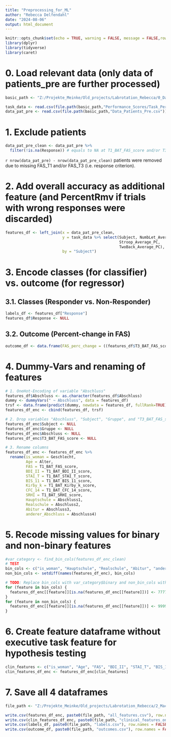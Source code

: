 ---
title: "Preprocessing_for_ML"
author: "Rebecca Delfendahl"
date: "2024-08-06"
output: html_document
---

```{r R Setup, include = FALSE}

knitr::opts_chunk$set(echo = TRUE, warning = FALSE, message = FALSE,rows.print = 6, cols.min.print = 3)
library(dplyr)
library(tidyverse)
library(caret)
```

# 0. Load relevant data (only data of patients_pre are further processed)
```{r}
basic_path <- "Z:/Projekte_Meinke/Old_projects/Labrotation_Rebecca/0_Datapreparation/Daten_Gruppenvergleich/With_wrong_responses"

task_data <- read.csv(file.path(basic_path,"Performance_Scores/Task_Performance_Scores.csv")) # contains overall accuracy
data_pat_pre <- read.csv(file.path(basic_path,"Data_Patients_Pre.csv"))
```

# 1. Exclude patients 
```{r}
data_pat_pre_clean <- data_pat_pre %>%
  filter(!is.na(Response)) # equals to NA at T1_BAT_FAS_score and/or T3_BAT_FAS_score
```
`r nrow(data_pat_pre) - nrow(data_pat_pre_clean)` patients were removed due to missing FAS_T1 and/or FAS_T3 (i.e. response criterion).

# 2. Add overall accuracy as additional feature (and PercentRmv if trials with wrong responses were discarded)
```{r}
features_df <- left_join(x = data_pat_pre_clean,
                         y = task_data %>% select(Subject, NumbLet_Average_PC,
                                                  Stroop_Average_PC,
                                                  TwoBack_Average_PC),
                         by = "Subject")
```

# 3. Encode classes (for classifier) vs. outcome (for regressor)
## 3.1. Classes (Responder vs. Non-Responder)
```{r Save labels in separate dataframe}
labels_df <- features_df["Response"]
features_df$Response <- NULL
```

## 3.2. Outcome (Percent-change in FAS)
```{r}
outcome_df <- data.frame(FAS_perc_change = ((features_df$T3_BAT_FAS_score - features_df$T1_BAT_FAS_score) / features_df$T1_BAT_FAS_score) * 100)
```

# 4. Dummy-Vars and renaming of features
```{r Prepare for ML}

# 1. OneHot-Encoding of variable "Abschluss"
features_df$Abschluss <- as.character(features_df$Abschluss)
dummy <- dummyVars(" ~ Abschluss", data = features_df)
trsf <- data.frame(predict(dummy, newdata = features_df, fullRank=TRUE))
features_df_enc <- cbind(features_df, trsf)

# 2. Drop variables "Abschluss", "Subject", "Gruppe", and "T3_BAT_FAS_score"
features_df_enc$Subject <- NULL
features_df_enc$Gruppe <- NULL
features_df_enc$Abschluss <- NULL
features_df_enc$T3_BAT_FAS_score <- NULL

# 3. Rename columns
features_df_enc <- features_df_enc %>%
  rename(is_woman = Geschlecht,
         Age = Alter,
         FAS = T1_BAT_FAS_score,
         BDI_II = T1_BAT_BDI_II_score,
         STAI_T = T1_BAT_STAI_T_score,
         BIS_11 = T1_BAT_BIS_11_score,
         Kirby_k = T1_BAT_Kirby_k_score,
         CFC_14 = T1_BAT_CFC_14_score,
         SRHI = T1_BAT_SRHI_score,
         Hauptschule = Abschluss1,
         Realschule = Abschluss2,
         Abitur = Abschluss3,
         anderer_Abschluss = Abschluss4)
```

# 5. Recode missing values for binary and non-binary features

```{r Missing values}

#var_category <- find_bin_cols(features_df_enc_clean)
# TEST
bin_cols <- c("is_woman", "Hauptschule", "Realschule", "Abitur", "anderer_Abschluss")
non_bin_cols <- setdiff(names(features_df_enc), bin_cols) 

# TODO: Replace bin_cols with var_category$binary and non_bin_cols with var_category$non_binary as soon as function find_bin_cols works
for (feature in bin_cols) {
  features_df_enc[[feature]][is.na(features_df_enc[[feature]])] <- 77777
}
for (feature in non_bin_cols) {
  features_df_enc[[feature]][is.na(features_df_enc[[feature]])] <- 99999
}
```

# 6. Create feature dataframe without executive task feature for hypothesis testing

```{r Reduced feature dataframe}
clin_features <- c("is_woman", "Age", "FAS", "BDI_II", "STAI_T", "BIS_11", "Kirby_k", "CFC_14", "SRHI", "Hauptschule", "Realschule", "Abitur", "anderer_Abschluss")
clin_features_df_enc <- features_df_enc[clin_features]
```

# 7. Save all 4 dataframes

```{r Save dataframes}
file_path <- "Z:/Projekte_Meinke/Old_projects/Labrotation_Rebecca/2_Machine_learning/Feature_Label_Dataframes/"

write.csv(features_df_enc, paste0(file_path, "all_features.csv"), row.names = FALSE)
write.csv(clin_features_df_enc, paste0(file_path, "clinical_features_only.csv"), row.names = FALSE)
write.csv(labels_df, paste0(file_path, "labels.csv"), row.names = FALSE)
write.csv(outcome_df, paste0(file_path, "outcomes.csv"), row.names = FALSE)
```